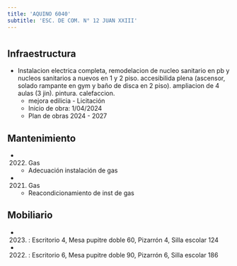 ```yaml
---
title: 'AQUINO 6040'
subtitle: 'ESC. DE COM. N° 12 JUAN XXIII'
---
```


#
## Infraestructura

* Instalacion electrica completa, remodelacion de nucleo sanitario en pb y nucleos sanitarios a nuevos en 1 y 2 piso. accesibilida plena (ascensor, solado rampante en gym y baño de disca en 2 piso). ampliacion de 4 aulas (3 jin). pintura. calefaccion. 
    + mejora edilicia - Licitación 
    + Inicio de obra: 1/04/2024 
    + Plan de obras 2024 - 2027 






## Mantenimiento

*  (2022) Gas 
    + Adecuación instalación de gas

*  (2021) Gas 
    + Reacondicionamiento de inst de gas





## Mobiliario

*  (2023) : Escritorio 4, Mesa pupitre doble 60, Pizarrón 4, Silla escolar 124 

*  (2022) : Escritorio 6, Mesa pupitre doble 90, Pizarrón 6, Silla escolar 186 



